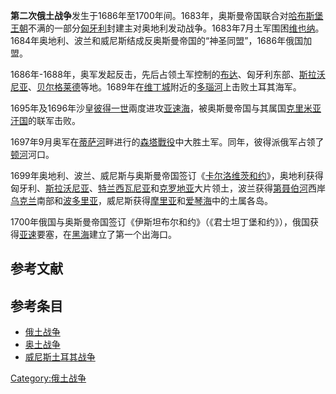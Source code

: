 {{Infobox Military Conflict
| conflict    = 第二次俄土战争
| partof      = [[俄土战争|俄土战争]]
| image       = [[File:Azov.jpg|300px]]
| caption     = 俄羅斯沙皇[[彼得大帝|彼得大帝]]占領[[亞速|亞速]]
| date        = 1686年–1700年
| place       = [[克里米亞|克里米亞]][[亞速|亞速]]
| territory   = 
| result      = 土耳其承認俄羅斯在[[亞速|亞速]]的統治權，並讓其建造了[[塔甘羅格|塔甘羅格]]
| status      = 
| combatant1  = [[File:Flag_of_Russia_1668.png|25px]] [[俄羅斯沙皇國|俄羅斯沙皇國]]<br />[[File:Flag_of_the_Cossack_Hetmanat.svg|25px]] [[左岸烏克蘭|左岸烏克蘭]]的[[哥薩克酋長國|札波羅熱哥薩克軍團]]<br />[[File:Прапор_В.З..png|25px]] [[下札波羅熱哥薩克軍團|下札波羅熱哥薩克軍團]]<br />[[File:Flag_of_the_Crimean_Tatar_people.svg|25px]] [[克里米亞汗國|克里米亞汗國]]<br />[[File:Banner_of_the_Holy_Roman_Emperor_(after_1400).svg|25px]] [[哈布斯堡君主國|神聖羅馬帝國]]<br />[[檔案:Flaga_Rzeczpospolitej_Obojga_Narodow.svg|25px]] [[波蘭-立陶宛王國|波蘭-立陶宛王國]]
| combatant2  = [[File:Ottoman_Flag.svg|25px]] [[奧斯曼帝國|鄂圖曼帝國]]<br />[[File:Flag_of_the_crimeans.svg|25px]] [[克里米亞汗國|克里米亞汗國]]<br />[[File:Flag_of_the_Cossack_Hetmanat.svg|25px]][https://en.m.wikipedia.org/wiki/Ottoman_Ukraine 鄂圖曼帝國烏克蘭]<br >[https://en.m.wikipedia.org/wiki/Shamkhalate_of_Tarki 塔爾契沙姆哈爾國]
| combatant3  =
| commander1  =[[File:Flag_of_Tzar_of_Muscovia.svg|25px]] [[彼得大帝|彼得一世]]<br />[[File:Flag_of_Tzar_of_Muscovia.svg|25px]] [[索菲亚·阿列克谢耶夫娜|索菲亞·阿列克謝耶芙娜]]<br />[[File:Flag_of_the_Cossack_Hetmanat.svg|25px]] [https://en.wikipedia.org/wiki/Ivan_Samoylovych 伊凡·撒莫伊拉維奇]<br />[[File:Flag_of_the_Cossack_Hetmanat.svg|25px]] [[伊萬·馬澤帕|伊萬·馬澤帕]]<br />[[File:Flag_of_the_Kalmyk_Khanate.svg|25px]] [[阿玉奇|阿玉奇]]
| commander2  =[[File:Imperial_standard_of_the_Ottoman_Sultan.svg|25px]] [[穆罕默德四世_(鄂圖曼帝國)|穆罕默德四世]]<br />[[File:Imperial_standard_of_the_Ottoman_Sultan.svg|25px]] [[蘇萊曼二世_(鄂圖曼帝國)|蘇萊曼二世]]<br />[[File:Imperial_standard_of_the_Ottoman_Sultan.svg|25px]] [[艾哈邁德二世|艾哈邁德二世]]<br />[[File:Imperial_standard_of_the_Ottoman_Sultan.svg|25px]] [[穆斯塔法二世|穆斯塔法二世]]<br />[[File:Gerae-tamga.svg|25px]] [https://en.wikipedia.org/wiki/Selim_I_Giray 塞利姆一世·格來]<br />[[File:Flag_of_the_Cossack_Hetmanat.svg|25px]] [[史蒂芬·洛津斯基|史蒂芬·洛津斯基]]<br />[[File:Flag_of_the_Cossack_Hetmanat.svg|25px]] [[富有的伊凡|富有的伊凡]]<br />[[File:Flag_of_the_Cossack_Hetmanat.svg|25px]] [[彼得·伊凡年科|彼得·伊凡年科]]
| commander3  =
| strength1   = 
| strength2   = 
| strength3   = 
| casualties1 = 
| casualties2 = 
| casualties3 =
| notes       = 
}}
{{Campaignbox 俄土戰爭}}

'''第二次俄土战争'''发生于1686年至1700年间。1683年，奥斯曼帝国联合对[[哈布斯堡王朝|哈布斯堡王朝]]不满的一部分[[匈牙利|匈牙利]]封建主对奥地利发动战争。1683年7月土军围困[[维也纳|维也纳]]。1684年奥地利、波兰和威尼斯结成反奥斯曼帝国的“神圣同盟”，1686年俄国加盟。

1686年-1688年，奥军发起反击，先后占领土军控制的[[布达|布达]]、匈牙利东部、[[斯拉沃尼亚|斯拉沃尼亚]]、[[贝尔格莱德|贝尔格莱德]]等地。1689年在[[维丁城|维丁城]]附近的[[多瑙河|多瑙河]]上击败土耳其海军。

1695年及1696年沙皇[[彼得大帝|彼得一世]]兩度进攻[[亚速海|亚速海]]，被奥斯曼帝国与其属国[[克里米亚汗国|克里米亚汗国]]的联军击败。

1697年9月奥军在[[蒂萨河|蒂萨河]]畔进行的[[森塔戰役|森塔戰役]]中大胜土军。同年，彼得派俄军占领了[[頓河_(俄羅斯)|顿河]]河口。

1699年奥地利、波兰、威尼斯与奥斯曼帝国签订《[[卡尔洛维茨和约|卡尔洛维茨和约]]》，奥地利获得匈牙利、[[斯拉沃尼亚|斯拉沃尼亚]]、[[特兰西瓦尼亚|特兰西瓦尼亚]]和[[克罗地亚|克罗地亚]]大片领土，波兰获得[[第聂伯河|第聂伯河]]西岸[[乌克兰|乌克兰]]南部和[[波多里亚|波多里亚]]，威尼斯获得[[摩里亚|摩里亚]]和[[爱琴海|爱琴海]]中的土属各岛。

1700年俄国与奥斯曼帝国签订《伊斯坦布尔和约》（《君士坦丁堡和约》），俄国获得[[亚速|亚速]]要塞，在[[黑海|黑海]]建立了第一个出海口。

== 参考文献 ==
<div class="references-small">
<references />
</div>

== 参考条目 ==
* [[俄土战争|俄土战争]]
* [[奥土战争|奥土战争]]
* [[威尼斯土耳其战争|威尼斯土耳其战争]]

[[Category:俄土战争|Category:俄土战争]]